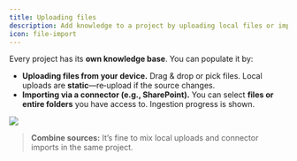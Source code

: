 ```yaml
---
title: Uploading files
description: Add knowledge to a project by uploading local files or importing from a connector.
icon: file-import
---
```


Every project has its **own knowledge base**. You can populate it by:

- **Uploading files from your device.** Drag & drop or pick files. Local uploads are **static**—re‑upload if the source changes.
- **Importing via a connector (e.g., SharePoint).** You can select **files or entire folders** you have access to. Ingestion progress is shown.

![](/videos/upload_file.gif)

> **Combine sources:** It’s fine to mix local uploads and connector imports in the same project.
